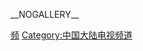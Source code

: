 {{Catnav|頁面分類|...|电视|电视台|電視頻道}}
{{Catnav|頁面分類|...|各國電視台|中国电视台|中国中央电视台}}
{{Catnav|頁面分類|...|中国电视|中国电视台|中国中央电视台}}

__NOGALLERY__
[[Category:中国中央电视台|频]]
[[Category:中国大陆电视频道|Category:中国大陆电视频道]]